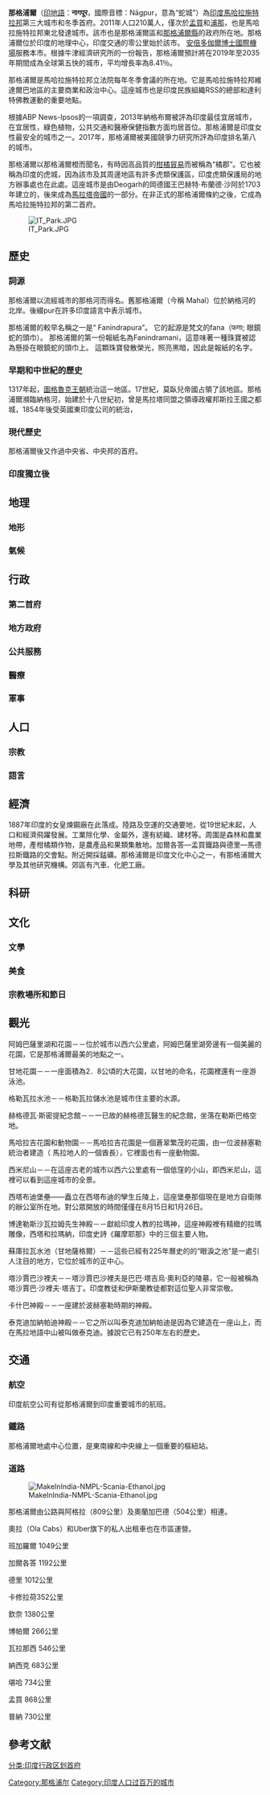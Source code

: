 {{noteTA
|1=zh-hans:马哈拉施特拉;zh-hant:馬哈拉施特拉;zh-tw:馬哈拉什特拉;
|2=zh-hans:浦那;zh-hant:浦那;zh-tw:浦納;
}}
{{Infobox Settlement
| name = 那格浦尔
| native_name = नागपुर
| native_name_lang = mar<!--ISO 639-2-->
| settlement_type = 都市

| image_skyline                   = {{Photomontage
| photo1a = BAPS Swaminarayan Temple, Nagpur.jpg
| photo2a =
| photo4b = VCA,Nagpur.jpg
| photo4a = Night at Sitabuldi Nagpur.jpg
| spacing = 2
| position = center
| color_border = grey
| color =  white
| size = 266
| foot_montage = Clockwise from top : [[Swaminarayan_temple|Swaminarayan temple]], View from Sadar, Nagpur Cityscape and [[Vidarbha_Cricket_Association_Stadium|Vidarbha Cricket Association Stadium]]}}
| image_caption                   = 

| nickname =
| map_alt =
| map_caption =
| pushpin_map = India 
| pushpin_label_position = left
| pushpin_map_alt =
| pushpin_map_caption = 在印度的位置
| latd = 21.15
| latNS = N
| longd = 79.09
| longEW = E
| coordinates_display = inline,title
| subdivision_type = 國家
| subdivision_name = [[印度|印度]]
| subdivision_type1 = 邦
| subdivision_name1 = [[馬哈拉施特拉邦|馬哈拉施特拉邦]]
| subdivision_type2 =
| subdivision_name2 =
| subdivision_type3 = 縣
| subdivision_name3 = [[那格浦爾縣|那格浦爾縣]]
| established_title = 建立
| established_date = 1702年
| founder =
| named_for =
| government_type =
| governing_body =
| leader_title1 = 市長
| leader_name1 = Shri. Pravin Prabhakarao Datke
| leader_title2 = Municipal Commissioner
| leader_name2 =
| leader_title3 =
| leader_name3 =
| unit_pref = Metric
| area_metro_km2 = 3780
| area_rank =
| area_total_km2 = 228
| elevation_footnotes =
| elevation_m = 310
| population_total = 2405421
| population_as_of = 2011年
| population_rank = 全國第13位<!-- Statistics should be for the municipality only -->
| population_density_km2 = auto
| population_metro = 2583911
| population_metro_footnotes = <ref>{{cite web|title=INDIA STATS : Million plus cities in India as per Census 2011|url=http://pibmumbai.gov.in/scripts/detail.asp?releaseId=E2011IS3|accessdate=31 October 2011|archive-url=https://web.archive.org/web/20150630112755/http://pibmumbai.gov.in/scripts/detail.asp?releaseId=E2011IS3|archive-date=2015-06-30|dead-url=yes}}</ref><ref name=UA1Lakhandabove>{{cite web | url=http://www.censusindia.gov.in/2011-prov-results/paper2/data_files/India2/Table_3_PR_UA_Citiees_1Lakh_and_Above.pdf | format=PDF | title=Provisional Population Totals, Census of India 2011; Urban Agglomerations/Cities having population 1 lakh and above | publisher=Office of the Registrar General & Census Commissioner, India | accessdate=26 March 2012 | archive-date=2011-11-13 | archive-url=https://web.archive.org/web/20111113152754/http://www.censusindia.gov.in/2011-prov-results/paper2/data_files/India2/Table_3_PR_UA_Citiees_1Lakh_and_Above.pdf | dead-url=no }}</ref>
| population_blank1_title =
| population_blank1 =
| population_demonym =
| population_footnotes = <ref name=Cities1Lakhandabove>{{cite web | url=http://www.censusindia.gov.in/2011-prov-results/paper2/data_files/India2/Table_2_PR_Cities_1Lakh_and_Above.pdf | format=PDF | title=Provisional Population Totals, Census of India 2011; Cities having population 1 lakh and above | publisher=Office of the Registrar General & Census Commissioner, India | accessdate=26 March 2012 | archive-date=2012-05-07 | archive-url=https://web.archive.org/web/20120507135928/http://www.censusindia.gov.in/2011-prov-results/paper2/data_files/India2/Table_2_PR_Cities_1Lakh_and_Above.pdf | dead-url=no }}</ref>
| postal_code_type = 郵政編碼
| postal_code = 440 001 - 440 037<ref>{{cite web|title=Pincodes of Nagpur City|url=http://pincode.nagpuronline.in/index.html?Sort=ascending|access-date=2015-05-07|archive-date=2014-12-25|archive-url=https://web.archive.org/web/20141225133342/http://pincode.nagpuronline.in/index.html?Sort=ascending|dead-url=no}}</ref>
| area_code_type = 電話區號
| area_code = 91-712
| registration_plate = MH31（西部）<br/>MH49（東部）<br/>MH40（鄉郊）
| website = {{URL|www.nagpur.nic.in}}
| footnotes =
}}
'''那格浦爾'''（[[印地語|印地語]]：'''नागपूर'''，國際音標：Nāgpur，意為“蛇城”）為[[印度|印度]][[馬哈拉施特拉邦|馬哈拉施特拉邦]]第三大城市和冬季首府。2011年人口210萬人，僅次於[[孟買|孟買]]和[[浦那|浦那]]，也是馬哈拉施特拉邦東北{{le|維達婆地區|Vidarbha}}發達城市。該市也是那格浦爾區和[[那格浦爾縣|那格浦爾縣]]的政府所在地。那格浦爾位於印度的地理中心，印度交通的零公里始於該市。 [[巴巴薩海布·阿姆倍伽爾博士國際機場|安倍多伽爾博士國際機場]]服務本市。根據牛津經濟研究所的一份報告，那格浦爾預計將在2019年至2035年期間成為全球第五快的城市，平均增長率為8.41％。

那格浦爾是馬哈拉施特拉邦立法院每年冬季會議的所在地。它是馬哈拉施特拉邦維達爾巴地區的主要商業和政治中心。這座城市也是印度民族組織RSS的總部和達利特佛教運動的重要地點。

根據ABP News-Ipsos的一項調查，2013年納格布爾被評為印度最佳宜居城市，在宜居性，綠色植物，公共交通和醫療保健指數方面均居首位。那格浦爾是印度女性最安全的城市之一。2017年，那格浦爾被美國競爭力研究所評為印度排名第八的城市。

那格浦爾以那格浦爾橙而聞名，有時因高品質的[[柑橘|柑橘]][[貿易|貿易]]而被稱為“橘郡”。它也被稱為印度的虎城，因為該市及其周邊地區有許多虎類保護區，印度虎類保護局的地方辦事處也在此處。這座城市是由Deogarh的岡德國王巴赫特·布蘭德·沙阿於1703年建立的，後來成為[[馬拉塔帝國|馬拉塔帝國]]的一部分。在非正式的那格浦爾條約之後，它成為馬哈拉施特拉邦的第二首府。

[[File:IT_Park.JPG|thumb]]

== 歷史 ==
=== 詞源 ===
那格浦爾以流經城市的那格河而得名。舊那格浦爾（今稱 Mahal）位於納格河的北岸。後綴pur在許多印度語言中表示城市。

那格浦爾的較早名稱之一是“ Fanindrapura”。 它的起源是梵文的fana（फणा; 眼鏡蛇的頭巾）。 那格浦爾的第一份報紙名為Fanindramani，這意味著一種珠寶被認為懸掛在眼鏡蛇的頭巾上。 這顆珠寶發散榮光，照亮黑暗，因此是報紙的名字。

=== 早期和中世紀的歷史 ===
1317年起，[[圖格魯克王朝|圖格魯克王朝]]統治這一地區。17世紀，莫臥兒帝國占領了該地區。那格浦爾瀕臨納格河，始建於十八世紀初，曾是馬拉塔同盟之領導政權邦斯拉王國之都城，1854年後受英國東印度公司的統治，

=== 現代歷史 ===
那格浦爾後又作過中央省、中央邦的首府。
=== 印度獨立後 ===
== 地理 ==
=== 地形 ===
=== 氣候 ===
{{Infobox Weather
|single_line= Yes
|metric_first = Yes
|location = 那格浦爾（1951－1980）
|Jan_Hi_°C = 28.6
|Feb_Hi_°C = 32.1
|Mar_Hi_°C = 36.3
|Apr_Hi_°C = 40.2
|May_Hi_°C = 42.6
|Jun_Hi_°C = 37.8
|Jul_Hi_°C = 31.5
|Aug_Hi_°C = 30.4
|Sep_Hi_°C = 31.8
|Oct_Hi_°C = 32.6
|Nov_Hi_°C = 30.4
|Dec_Hi_°C = 28.2
|Year_Hi_°C = 33.5

|Jan_Lo_°C = 12.4
|Feb_Lo_°C = 15.0
|Mar_Lo_°C = 19.0
|Apr_Lo_°C = 23.9
|May_Lo_°C = 27.9
|Jun_Lo_°C = 26.3
|Jul_Lo_°C = 24.1
|Aug_Lo_°C = 23.6
|Sep_Lo_°C = 22.9
|Oct_Lo_°C = 19.8
|Nov_Lo_°C = 14.9
|Dec_Lo_°C = 12.1
|Year_Lo_°C = 20.2

|Jan_Precip_mm = 10.2
|Feb_Precip_mm = 12.3
|Mar_Precip_mm = 17.8
|Apr_Precip_mm = 13.2
|May_Precip_mm = 16.3
|Jun_Precip_mm = 172.2
|Jul_Precip_mm = 304.3
|Aug_Precip_mm = 291.6
|Sep_Precip_mm = 194.4
|Oct_Precip_mm = 51.4
|Nov_Precip_mm = 11.8
|Dec_Precip_mm = 17.2
|Year_Precip_mm = 1112.7
|source = [http://www.imd.ernet.in/section/climate/nagpur1.htm Indian Meteorological Department]
|accessdate = 2009-03-30
}}

== 行政 ==
=== 第二首府 ===
=== 地方政府 ===
=== 公共服務 ===
=== 醫療 ===
=== 軍事 ===
== 人口 ==
=== 宗教 ===
=== 語言 ===
== 經濟 ==
1887年印度的女皇煉鋼廠在此落成。陸路及空運的交通要地，從19世紀末起，人口和經濟飛躍發展。工業除化學、金屬外，還有紡織、建材等。周圍是森林和農業地帶，產柑橘類作物，是農產品和果類集散地。加爾各答—孟買鐵路與德里—馬德拉斯鐵路的交會點。附近開採錳礦。那格浦爾是印度文化中心之一，有那格浦爾大學及其他研究機構。郊區有汽車、化肥工廠。

== 科研 ==
== 文化 ==
=== 文學 ===
=== 美食 ===
=== 宗教場所和節日 ===
==觀光==

阿姆巴薩里湖和花園－－位於城市以西六公里處，阿姆巴薩里湖旁邊有一個美麗的花園，它是那格浦爾最美的地點之一。

甘地花園－－一座面積為2．8公頃的大花園，以甘地的命名，花園裡還有一座游泳池。

格勒瓦拉水池－－格勒瓦拉儲水池是城市住主要的水源。

赫格德瓦·斯密提紀念館－－一已故的赫格德瓦醫生的紀念館，坐落在勒斯巴格空地。

馬哈拉吉花園和動物園－－馬哈拉吉花園是一個蒼翠繁茂的花園，由一位波赫塞勒統治者建造（ 馬拉地人的一個酋長），它裡面也有一座動物園。

西米尼山－－在這座古老的城市以西六公里處有一個低窪的小山，即西米尼山，這裡可以看到這座城市的全景。

西塔布迪堡壘——矗立在西塔布迪的孿生丘陵上，這座堡壘那個現在是地方自衛隊的辦公室所在地。對公眾開放的時間僅僅在8月15日和1月26日。

博達勒斯沙瓦拉姆先生神殿－－獻給印度人教的拉瑪神，這座神殿裡有精緻的拉瑪雕像，西塔和拉瑪納，印度史詩《羅摩耶那》中的三個主要人物。

蘇庫拉瓦水池（甘地薩格爾）－－這些已經有225年曆史的的“眼淚之池”是一處引人注目的地方，它位於城市的正中心。

塔沙賈巴沙裡夫－－塔沙賈巴沙裡夫是巴巴·塔吉烏·奧利亞的陵墓，它一般被稱為塔沙賈巴·沙裡夫·塔吉丁。印度教徒和伊斯蘭教徒都對這位聖人非常崇敬。

卡什巴神殿－－一座建於波赫塞勒時期的神殿。

泰克迪加納帕迪神殿－－它之所以叫泰克迪加納帕迪是因為它建造在一座山上，而在馬拉地語中山被叫做泰克迪。據說它已有250年左右的歷史。

==交通==
===航空===
印度航空公司有從那格浦爾到印度重要城市的航班。
===鐵路===
那格浦爾地處中心位置，是東南線和中央線上一個重要的樞紐站。
===道路===
[[File:MakeInIndia-NMPL-Scania-Ethanol.jpg|thumb]]

那格浦爾由公路與阿格拉（809公里）及奧蘭加巴德（504公里）相連。

奧拉（Ola Cabs）和Uber旗下的私人出租車也在市區運營。

班加羅爾 1049公里

加爾各答 1192公里

德里 1012公里

卡修拉荷352公里

欽奈 1380公里

博帕爾 266公里

瓦拉那西 546公里

納西克 683公里

堪哈 734公里

孟買 868公里

普納 730公里

== 參考文献 ==
{{Commonscat|Nagpur}}
{{reflist}}
{{印度人口最多的城市}}
{{Authority control}}
[[Category:那格浦尔|Category:那格浦尔]]
[[分类:印度行政区划首府|分类:印度行政区划首府]]
[[Category:印度人口过百万的城市|Category:印度人口过百万的城市]]